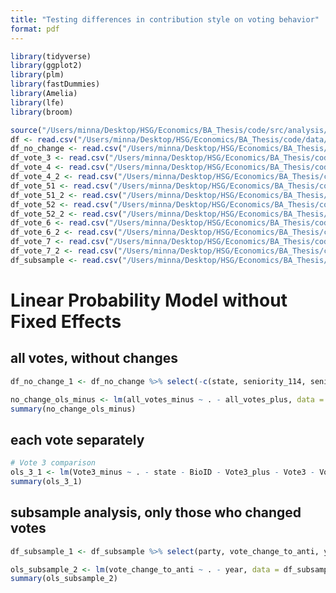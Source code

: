 ```yaml
---
title: "Testing differences in contribution style on voting behavior"
format: pdf 
---
```


```r
library(tidyverse)
library(ggplot2)
library(plm)
library(fastDummies)
library(Amelia)
library(lfe)
library(broom)

source("/Users/minna/Desktop/HSG/Economics/BA_Thesis/code/src/analysis/analysis_prep_functions.R")
df <- read.csv("/Users/minna/Desktop/HSG/Economics/BA_Thesis/code/data/analysis/df.csv")
df_no_change <- read.csv("/Users/minna/Desktop/HSG/Economics/BA_Thesis/code/data/analysis/df_no_change.csv")
df_vote_3 <- read.csv("/Users/minna/Desktop/HSG/Economics/BA_Thesis/code/data/analysis/df_vote_3.csv")
df_vote_4 <- read.csv("/Users/minna/Desktop/HSG/Economics/BA_Thesis/code/data/analysis/df_vote_4.csv")
df_vote_4_2 <- read.csv("/Users/minna/Desktop/HSG/Economics/BA_Thesis/code/data/analysis/df_vote_4_2.csv")
df_vote_51 <- read.csv("/Users/minna/Desktop/HSG/Economics/BA_Thesis/code/data/analysis/df_vote_51.csv")
df_vote_51_2 <- read.csv("/Users/minna/Desktop/HSG/Economics/BA_Thesis/code/data/analysis/df_vote_51_2.csv")
df_vote_52 <- read.csv("/Users/minna/Desktop/HSG/Economics/BA_Thesis/code/data/analysis/df_vote_52.csv")
df_vote_52_2 <- read.csv("/Users/minna/Desktop/HSG/Economics/BA_Thesis/code/data/analysis/df_vote_52_2.csv")
df_vote_6 <- read.csv("/Users/minna/Desktop/HSG/Economics/BA_Thesis/code/data/analysis/df_vote_6.csv")
df_vote_6_2 <- read.csv("/Users/minna/Desktop/HSG/Economics/BA_Thesis/code/data/analysis/df_vote_6_2.csv")
df_vote_7 <- read.csv("/Users/minna/Desktop/HSG/Economics/BA_Thesis/code/data/analysis/df_vote_7.csv")
df_vote_7_2 <- read.csv("/Users/minna/Desktop/HSG/Economics/BA_Thesis/code/data/analysis/df_vote_7_2.csv")
df_subsample <- read.csv("/Users/minna/Desktop/HSG/Economics/BA_Thesis/code/data/analysis/df_sub.csv")
```


# Linear Probability Model without Fixed Effects

## all votes, without changes
```r
df_no_change_1 <- df_no_change %>% select(-c(state, seniority_114, seniority_115, seniority_116, seniority_117, Dmajority_113, Dmajority_114, Dmajority_115, Dmajority_116, Dmajority_117, seniority_113, nominate_dim1, nominate_dim2, birthday, gender))

no_change_ols_minus <- lm(all_votes_minus ~ . - all_votes_plus, data = df_no_change_1)
summary(no_change_ols_minus)
```

## each vote separately
```r
# Vote 3 comparison
ols_3_1 <- lm(Vote3_minus ~ . - state - BioID - Vote3_plus - Vote3 - Vote_change_dummy - birthday - seniority_113 - nominate_dim1 - nominate_dim2, data = df_vote_3)
summary(ols_3_1)
```

## subsample analysis, only those who changed votes
```r
df_subsample_1 <- df_subsample %>% select(party, vote_change_to_anti, year, Contribution_3_minus, Contribution_3_plus, Contribution_4_minus, Contribution_4_plus, Contribution_51_minus, Contribution_51_plus, Contribution_52_minus, Contribution_52_plus, Contribution_6_minus, Contribution_6_plus, Contribution_7_minus, Contribution_7_plus, Geographical)

ols_subsample_2 <- lm(vote_change_to_anti ~ . - year, data = df_subsample_1)
summary(ols_subsample_2)

```
